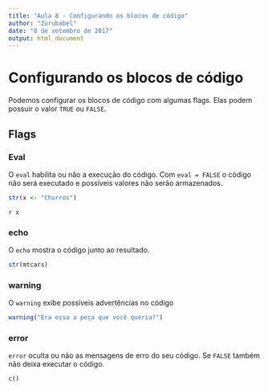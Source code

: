 ```yaml
---
title: "Aula 8 - Configurando os blocos de código"
author: "Zurubabel"
date: "8 de setembro de 2017"
output: html_document
---
```


# Configurando os blocos de código

Podemos configurar os blocos de código com algumas flags. Elas podem possuir o valor `TRUE` ou `FALSE`.

## Flags

### Eval

O `eval` habilita ou não a execução do código. 
Com `eval = FALSE` o código não será executado e possíveis valores não serão armazenados.


```r

str(x <- "Churros")

```

``r x `` 

### echo

O `echo` mostra o código junto ao resultado.


```r

str(mtcars)

```

### warning

O `warning` exibe possíveis advertências no código

```r

warning("Era essa a peça que você queria?")

```

### error

`error` oculta ou não as mensagens de erro do seu código. Se `FALSE` também não deixa executar o código.

```r

c()

```


